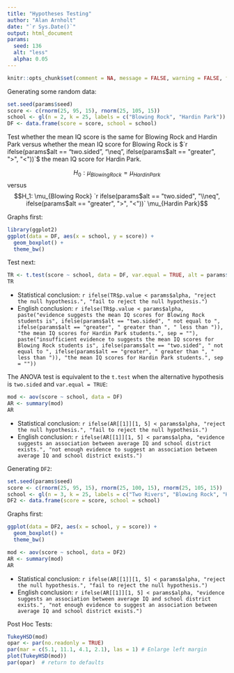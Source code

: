 ```yaml
---
title: "Hypotheses Testing"
author: "Alan Arnholt"
date: "`r Sys.Date()`"
output: html_document
params:
  seed: 136
  alt: "less"
  alpha: 0.05
---
```


```r
knitr::opts_chunk$set(comment = NA, message = FALSE, warning = FALSE, fig.align = "center")
```


Generating some random data:

```r
set.seed(params$seed)
score <- c(rnorm(25, 95, 15), rnorm(25, 105, 15))
school <- gl(n = 2, k = 25, labels = c("Blowing Rock", "Hardin Park"))
DF <- data.frame(score = score, school = school)
```

Test whether the mean IQ score is the same for Blowing Rock and Hardin Park versus
whether the mean IQ score for Blowing Rock is $`r ifelse(params$alt == "two.sided", "\\neq", ifelse(params$alt == "greater", ">", "<"))`$ the mean IQ score for Hardin Park.

$$H_0: \mu_{Blowing Rock} = \mu_{Hardin Park}$$ versus $$H_1: \mu_{Blowing Rock} `r ifelse(params$alt == "two.sided", "\\neq", ifelse(params$alt == "greater", ">", "<"))` \mu_{Hardin Park}$$

Graphs first:

```r
library(ggplot2)
ggplot(data = DF, aes(x = school, y = score)) +
  geom_boxplot() + 
  theme_bw()
```

Test next:

```r
TR <- t.test(score ~ school, data = DF, var.equal = TRUE, alt = params$alt)
TR
```

* Statistical conclusion: `r ifelse(TR$p.value < params$alpha, "reject the null hypothesis.", "fail to reject the null hypothesis.")` 
* English conclusion: `r ifelse(TR$p.value < params$alpha, paste("evidence suggests the mean IQ scores for Blowing Rock students is", ifelse(params$alt == "two.sided", " not equal to ", ifelse(params$alt == "greater", " greater than ", " less than ")), "the mean IQ scores for Hardin Park students.", sep = ""), paste("insufficient evidence to suggests the mean IQ scores for Blowing Rock students is", ifelse(params$alt == "two.sided", " not equal to ", ifelse(params$alt == "greater", " greater than ", " less than ")), "the mean IQ scores for Hardin Park students.", sep = ""))`



The ANOVA test is equivalent to the `t.test` when the alternative hypothesis is `two.sided` and `var.equal = TRUE`:

```r
mod <- aov(score ~ school, data = DF)
AR <- summary(mod)
AR
```

* Statistical conclusion: `r ifelse(AR[[1]][1, 5] < params$alpha, "reject the null hypothesis.", "fail to reject the null hypothesis.")`
* English conclusion: `r ifelse(AR[[1]][1, 5] < params$alpha, "evidence suggests an association between average IQ and school district exists.", "not enough evidence to suggest an association between average IQ and school district exists.")`


Generating `DF2`:

```r
set.seed(params$seed)
score <- c(rnorm(25, 95, 15), rnorm(25, 100, 15), rnorm(25, 105, 15))
school <- gl(n = 3, k = 25, labels = c("Two Rivers", "Blowing Rock", "Hardin Park"))
DF2 <- data.frame(score = score, school = school)
```

Graphs first:

```r
ggplot(data = DF2, aes(x = school, y = score)) + 
  geom_boxplot() + 
  theme_bw()
```

```r
mod <- aov(score ~ school, data = DF2)
AR <- summary(mod)
AR
```

* Statistical conclusion: `r ifelse(AR[[1]][1, 5] < params$alpha, "reject the null hypothesis.", "fail to reject the null hypothesis.")`
* English conclusion: `r ifelse(AR[[1]][1, 5] < params$alpha, "evidence suggests an association between average IQ and school district exists.", "not enough evidence to suggest an association between average IQ and school district exists.")`

Post Hoc Tests:

```r
TukeyHSD(mod)
opar <- par(no.readonly = TRUE)
par(mar = c(5.1, 11.1, 4.1, 2.1), las = 1) # Enlarge left margin
plot(TukeyHSD(mod))
par(opar)  # return to defaults
```